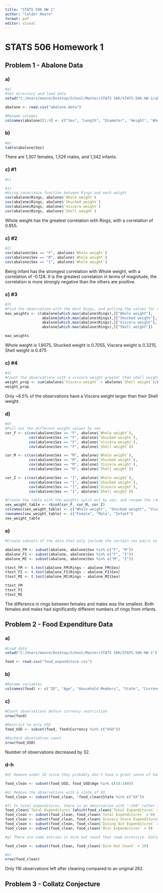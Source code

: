 ```yaml
---
title: "STATS 506 HW 1"
author: "Calder Moore"
format: pdf
editor: visual
---
```


# STATS 506 Homework 1

## Problem 1 - Abalone Data

### a)

```r
#a)
#Set directory and load data
setwd("C:/Users/moore/Desktop/School/Master/STATS 506/STATS-506-HW-1/abalone")

abalone <- read.csv("abalone.data")

#Rename columns
colnames(abalone)[1:9] <- c("Sex", "Length", "Diameter", "Height", "Whole weight", "Shucked weight", "Viscera weight", "Shell weight", "Rings")
```

### b)

```r
#b)
table(abalone$Sex)

```

There are 1,307 females, 1,526 males, and 1,342 infants.

### c) #1

```r
#c)

#1)
#Using covariance function between Rings and each weight
cov(abalone$Rings, abalone$`Whole weight`)
cov(abalone$Rings, abalone$`Shucked weight`)
cov(abalone$Rings, abalone$`Viscera weight`)
cov(abalone$Rings, abalone$`Shell weight`)
```

Whole weight has the greatest correlation with Rings, with a correlation of 0.855.

### c) #2

```r
#2)
cov(abalone$Sex == "F", abalone$`Whole weight`)
cov(abalone$Sex == "M", abalone$`Whole weight`)
cov(abalone$Sex == "I", abalone$`Whole weight`)
```

Being infant has the strongest correlation with Whole weight, with a correlation of -0.128. It is the greatest correlation in terms of magnitude, the correlation is more strongly negative than the others are positive.

### c) #3

```r
#3)
#Find the observation with the most Rings, and pulling the values for each weight from that observation
max_weights <- c(abalone[which.max(abalone$Rings),]["Whole weight"],
                 abalone[which.max(abalone$Rings),]["Shucked weight"],
                 abalone[which.max(abalone$Rings),]["Viscera weight"],
                 abalone[which.max(abalone$Rings),]["Shell weight"])

max_weights
```

Whole weight is 1.8075, Shucked weight is 0.7055, Viscera weight is 0.3215, Shell weight is 0.475

### c) #4

```r
#4)
#Count the observations with a viscera weight greater than shell weight, and divide by the total number of observations
weight_prop <- sum(abalone$`Viscera weight` > abalone$`Shell weight`)/nrow(abalone)
weight_prop
```

Only ~6.5% of the observations have a Viscera weight larger than their Shell weight.

### d)

```r
#d)
#Pull out the different weight values by sex
cor_F <- c(cov(abalone$Sex == "F", abalone$`Whole weight`),
           cov(abalone$Sex == "F", abalone$`Shucked weight`),
           cov(abalone$Sex == "F", abalone$`Viscera weight`),
           cov(abalone$Sex == "F", abalone$`Shell weight`))

cor_M <- c(cov(abalone$Sex == "M", abalone$`Whole weight`),
           cov(abalone$Sex == "M", abalone$`Shucked weight`),
           cov(abalone$Sex == "M", abalone$`Viscera weight`),
           cov(abalone$Sex == "M", abalone$`Shell weight`))

cor_I <- c(cov(abalone$Sex == "I", abalone$`Whole weight`),
           cov(abalone$Sex == "I", abalone$`Shucked weight`),
           cov(abalone$Sex == "I", abalone$`Viscera weight`),
           cov(abalone$Sex == "I", abalone$`Shell weight`))

#Create the table with the weights split out by sex, and rename the rows and columns for easier reading
sex_weight_table <- rbind(cor_F, cor_M, cor_I)
colnames(sex_weight_table) <- c("Whole weight", "Shucked weight", "Viscera weight", "Shell weight")
rownames(sex_weight_table) <- c("Female", "Male", "Infant")
sex_weight_table
```

### e)

```r
#Create subsets of the data that only include the certain sex pairs so that we can run the t-tests for each pair: F and M, F and I, and M and I.

abalone_FM <- subset(abalone, abalone$Sex %in% c("F", "M"))
abalone_FI <- subset(abalone, abalone$Sex %in% c("F", "I"))
abalone_MI <- subset(abalone, abalone$Sex %in% c("M", "I"))

ttest_FM <- t.test(abalone_FM$Rings ~ abalone_FM$Sex)
ttest_FI <- t.test(abalone_FI$Rings ~ abalone_FI$Sex)
ttest_MI <- t.test(abalone_MI$Rings ~ abalone_MI$Sex)

ttest_FM
ttest_FI
ttest_MI
```

The difference in rings between females and males was the smallest. Both females and males had significantly different numbers of rings from infants.

## Problem 2 - Food Expenditure Data

### a)

```r
#Load data
setwd("C:/Users/moore/Desktop/School/Master/STATS 506/STATS-506-HW-1")

food <- read.csv("food_expenditure.csv")
```

### b)

```r
#Rename variables
colnames(food) <- c("ID", "Age", "Household Members", "State", "Currency", "Total Expenditures", "Grocery Store Expenditures", "Dining Out Expenditures", "Misc Expenditures", "Dine Out Count", "Alcohol", "Assistance Program")
```

### c)

```r
#Count observations before currency restriction
nrow(food)

#Restrict to only USD
food_USD <- subset(food, food$Currency %in% c("USD"))

#Recheck observation count
nrow(food_USD)
```

Number of observations decreased by 32.

### d-h

```r
#d) Remove under 18 since they probably don't have a great sense of home expenditures usually, and also remove the couple of people who are apparently 150 since that seems sort of unlikely

food_clean <- subset(food_USD, food_USD$Age %in% c(18:100))

#e) Remove the observations with a state of XX
food_clean <- subset(food_clean, !food_clean$State %in% c("XX"))

#f) In total expenditures, there is an observation with "~350" rather than just 350. There are some negative values in the expenditure variables as well, and I'll remove them here but I'm not sure if it's great practice unless we're certain that they are the result of a data collection error.
food_clean$`Total Expenditures`[which(food_clean$`Total Expenditures` == "~350")] <- 350
food_clean <- subset(food_clean, food_clean$`Total Expenditures` > 0)
food_clean <- subset(food_clean, food_clean$`Grocery Store Expenditures` > 0)
food_clean <- subset(food_clean, food_clean$`Dining Out Expenditures` > 0)
food_clean <- subset(food_clean, food_clean$`Misc Expenditures` > 0)

#g) There are some entries in dine out count that seem excessive. Eating out 30 times in a week is crazy for example, so I'll remove observations with a count of 20 and over, but there are conceivably some people who would do it. I again don't necessarily think that removing outliers just because they're outliers is the best practice.

food_clean <- subset(food_clean, food_clean$`Dine Out Count` < 20)

#h)
nrow(food_clean)

```

Only 116 observations left after cleaning compared to an original 262.

## Problem 3 - Collatz Conjecture

```r

```


